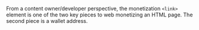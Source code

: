 From a content owner/developer perspective, the monetization `<link>` element is one of the two key pieces to web monetizing an HTML page. The second piece is a wallet address.